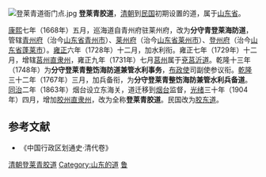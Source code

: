 [[File:登莱青道衙门点.jpg|thumb]]
'''登莱青胶道'''，[[清朝|清朝]]到[[中華民國|民国]]初期设置的道，属于[[山东省|山东省]]。

[[康熙|康熙]]七年（1668年）五月，巡海道自青州府驻莱州府，改为'''分守青登莱海防道'''，管辖[[青州府|青州府]]（治今[[山东省|山东省]][[青州市|青州市]]）、[[莱州府|莱州府]]（治今[[山东省|山东省]][[莱州市|莱州市]]）、[[登州府|登州府]]（治今[[山东省|山东省]][[蓬莱市|蓬莱市]]）。[[雍正|雍正]]六年（1728年）十二月，加水利衔。雍正七年（1729年）十二月，增辖[[莒州|莒州直隶州]]，雍正九年（1731年）七月[[莒州|莒州]]属于[[兗沂曹濟道|兗莒沂道]]。乾隆十三年（1748年）为'''分守登莱青整饬海防道兼管水利事务'''，[[布政使|布政使]]司副使参议衔。[[乾隆|乾隆]]三十二年（1767年）三月，加兵备衔，为'''分守登莱青整饬海防兼管水利兵备道'''。[[同治|同治]]二年（1863年）烟台设立东海关，道迁移到[[烟台|烟台]]监督，[[光绪|光绪]]三十年（1904年）四月，增加[[胶州直隶州|胶州直隶州]]，改为全称'''登莱青胶道'''。民国改为[[胶东道|胶东道]]。

==参考文献==
*《中国行政区划通史·清代卷》

{{清朝巡守道|nocat}}
{{清朝山東省行政區劃|nocat}}
[[Category:清朝登莱青胶道|]]
[[Category:山东的道|Category:山东的道]]
[[Category:清朝的道|鲁]]